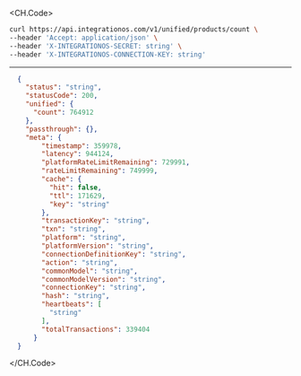 
<CH.Code>
```bash Example Request
curl https://api.integrationos.com/v1/unified/products/count \
--header 'Accept: application/json' \
--header 'X-INTEGRATIONOS-SECRET: string' \
--header 'X-INTEGRATIONOS-CONNECTION-KEY: string'
```
---

```json Example Response
  {
    "status": "string",
    "statusCode": 200,
    "unified": {
      "count": 764912
    },
    "passthrough": {},
    "meta": {
        "timestamp": 359978,
        "latency": 944124,
        "platformRateLimitRemaining": 729991,
        "rateLimitRemaining": 749999,
        "cache": {
          "hit": false,
          "ttl": 171629,
          "key": "string"
        },
        "transactionKey": "string",
        "txn": "string",
        "platform": "string",
        "platformVersion": "string",
        "connectionDefinitionKey": "string",
        "action": "string",
        "commonModel": "string",
        "commonModelVersion": "string",
        "connectionKey": "string",
        "hash": "string",
        "heartbeats": [
          "string"
        ],
        "totalTransactions": 339404
      }
  }
```
</CH.Code>
